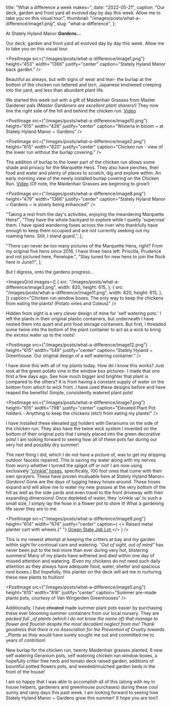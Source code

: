 
  title: "What a difference a week makes~",
  date: "2022-05-21",
  caption:
    "Our deck, garden and front yard all evolved day by day this week. Allow me to take you on this visual tour.",
  thumbnail: "/images/posts/what-a-difference/image1.png",
  slug: "what-a-difference",
};

At Stately Hyland Manor **_<span className="underline">Gardens…</span>_**

Our deck, garden and front yard all evolved day by day this week. Allow me to take you on this visual tour.

<PostImage
  src={"/images/posts/what-a-difference/image1.png"}
  height="453"
  width="1366"
  justify="center"
  caption="Stately Hyland Manor back garden."
/>

Beautiful as always, but with signs of wear and tear- the burlap at the bottom of the chicken run tattered and torn, Japanese knotweed creeping into the yard, and less than abundant plant life.

We started this week out with a gift of Maidenhair Grasses from Master Gardener pals _(Master Gardeners are excellent plant sharers!)_ They now line the right side of the hill and behind the chicken run. [Video](https://youtu.be/I06BSkXzkfo)

<PostImage
  src={"/images/posts/what-a-difference/image10.png"}
  height="615"
  width="426"
  justify="center"
  caption="Wisteria in bloom ~ at Stately Hyland Manor ~ Gardens"
/>

<PostImage
  src={"/images/posts/what-a-difference/image2.png"}
  height="615"
  width="820"
  justify="center"
  caption="Chicken run - view of the lower run without the burlap covering."
/>

The addition of burlap to the lower part of the chicken run allows some shade and privacy for the Marquette Hens. They also have perches, their food and water and plenty of places to scratch, dig and explore within. An early morning view of the newly installed burlap covering on the Chicken Run. [Video](https://youtu.be/I06BSkXzkfo)<span className="underline"> </span> (Of note, the Maidenhair Grasses are beginning to grow!)

<PostImage
  src={"/images/posts/what-a-difference/image8.png"}
  height="479"
  width="1366"
  justify="center"
  caption="Stately Hyland Manor ~ Gardens ~ is slowly being enhanced!"
/>

  "Taking a rest from the day's activities, enjoying the meandering Marquette Hens!",
  "They have the whole backyard to explore while I quietly 'supervise' them.  I have spied wandering foxes across the river who thankfully have enough to keep them occupied and are not currently seeking out my roaming hens. Still, I stand guard.",
];

<PostImageAndText
  src="/images/posts/what-a-difference/image3.png"
  width={820}
  height={615}
  paragraphs={image3Paragraphs}
  imageJustify="left"
  percentageWidth={40}
/>

  "There can never be too many pictures of the Marquette Hens, right? From my original five hens since 2016, I have three hens left. Priscilla, Prudence and not pictured here, Penelope.",
  "Stay tuned for new hens to join the flock here in June!!",
];

<PostImageAndText
  src="/images/posts/what-a-difference/image11.png"
  width={820}
  height={615}
  paragraphs={image11Paragraphs}
  imageJustify="right"
  percentageWidth={40}
/>

But I digress, onto the gardens progress…

<ImagesGrid
  images={[
    {
      src: "/images/posts/what-a-difference/image3.png",
      width: 820,
      height: 615,
    },
    {
      src: "/images/posts/what-a-difference/image11.png",
      width: 820,
      height: 615,
    },
  ]}
  caption="Chicken run window boxes. The only way to keep the chickens from eating the plants! (Potato vines and Coleus)"
/>

Hidden from sight is a very clever design of mine for 'self watering pots.' I left the plants in their original plastic containers, but underneath I have nested them into quart and pint food storage containers. But first, I threaded some twine into the bottom of the plant container to act as a wick to bring the excess water up to the roots!

<PostImage
  src={"/images/posts/what-a-difference/image12.png"}
  height="615"
  width="549"
  justify="center"
  caption="Stately Hyland ~ Greenhouse. Our original design of a self watering container."
/>

I have done this with all of my plants today. How do I know this works? Just look at the green potato vine in the window box pictures- I made that one first a few days ago. See how much bigger and brighter that plant is compared to the others? It is from having a constant supply of water on the bottom from which to wick from. I have used these designs before and have reaped the benefits! Simple, consistently watered plant pots!

<PostImage
  src={"/images/posts/what-a-difference/image7.png"}
  height="615"
  width="798"
  justify="center"
  caption="Elevated Plant Pot holders - Anything to keep the chickens (etc!) from eating my plants!"
/>

I have installed these elevated [pot](https://www.oceanstatejoblot.com/misco-self-watering-resin-planter-8/product/263267) holders with Geraniums on the side of the chicken run. They also have the twine wick system I invented on the bottom of their original pots that I simply placed into the green decorative pots! I am looking forward to seeing how all of these pots fair during our very hot and possibly dry summer!

The next thing I did, which I do not have a picture of, was to get my dripping outdoor faucets repaired. This is saving my water along with my nerves from worry whether I turned the spigot off or not! I am now using exclusively [“crinkle” hoses](https://www.oceanstatejoblot.com/perfect-hose-deluxe-pro-full-size-garden-hose-100/product/136607), specifically, 100 foot ones that come with their own sprayers. These have proven invaluable here at Stately Hyland Manor~ _Gardens!_ Gone are the days of lugging heavy hoses around. These hoses expand and will allow me to water my new grasses at the <span className="underline">very bottom</span> of the hill as well as the side yards and even travel to the front driveway with their expanding dimensions! Once depleted of water, they 'crinkle up' to such a small size, I simply lay the hose in a flower pot to store it! What a gardening life saver they are to me.

<PostImage
  src={"/images/posts/what-a-difference/image9.png"}
  height="614"
  width="674"
  justify="center"
  caption={
    <>
      Raised metal planter cart with wheels.{" "}
      <a href="https://www.oceanstatejoblot.com/raised-planter-cart-with-wheels/product/234912">
        Ocean State Job Lot
      </a>
    </>
  }
/>

This is my newest attempt at keeping the critters at bay and my garden within sight for continual care and watering. _<span className="underline">“Out of sight, out of mind”</span>_ has never been put to the test more than ever during very hot, blistering summers! Many of my plants have withered and died within one day of missed attention and watering. (Even my chickens do not need such daily attention as they always have adequate food, water, shelter and spacious nest boxes.) But hopefully, this planter on the deck will aid me in nurturing these new plants to fruition!

<PostImage
  src={"/images/posts/what-a-difference/image5.png"}
  height="615"
  width="816"
  justify="center"
  caption="Summer pre-made plants pots, courtesy of Van Wingerden Greenhouses"
/>

Additionally, I have <strike>cheated</strike> made summer plant pots easier by purchasing these ever blooming summer containers from our local nursery. They are _packed full \_of plants (which I do not know the name of) that manage to flower and flourish despite the most decadent neglect from me! Thank goodness that there is no <span className="underline">Association for the Prevention of Cruelty</span> towards \_Plants_ as they would have surely sought me out and committed me to years of contrition!

New burlap for the chicken run, twenty Maidenhair grasses planted, 6 new self watering Geranium pots, self watering chicken run window boxes, a hopefully critter free herb and tomato deck raised garden, additions of bountiful potted flowers pots, and weeded/mulched garden beds in the front of the house!

I am so happy that I was able to accomplish all of this (along with my in house helpers, gardeners and greenhouse purchases) during these cool sunny and rainy days this past week. I am looking forward to seeing how Stately Hyland Manor ~ Gardens grow this summer! (I hope you are too!)

